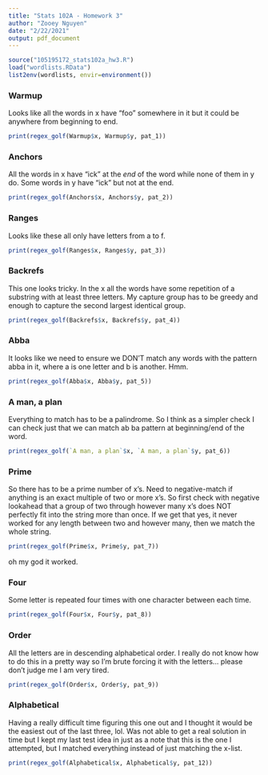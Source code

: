 ```yaml
---
title: "Stats 102A - Homework 3"
author: "Zooey Nguyen"
date: "2/22/2021"
output: pdf_document
---
```


```r
source("105195172_stats102a_hw3.R")
load("wordlists.RData")
list2env(wordlists, envir=environment())
```

### Warmup
Looks like all the words in x have "foo" somewhere in it but it could be anywhere from beginning to end.
```r
print(regex_golf(Warmup$x, Warmup$y, pat_1))
```
\newpage
### Anchors
All the words in x have "ick" at the *end* of the word while none of them in y do. Some words in y have "ick" but not at the end.
```r
print(regex_golf(Anchors$x, Anchors$y, pat_2))
```
\newpage
### Ranges
Looks like these all only have letters from a to f.
```r
print(regex_golf(Ranges$x, Ranges$y, pat_3))
```
\newpage
### Backrefs
This one looks tricky. In the x all the words have some repetition of a substring with at least three letters. My capture group has to be greedy and enough to capture the second largest identical group.
```r
print(regex_golf(Backrefs$x, Backrefs$y, pat_4))
```
\newpage
### Abba
It looks like we need to ensure we DON'T match any words with the pattern abba in it, where a is one letter and b is another. Hmm.
```r
print(regex_golf(Abba$x, Abba$y, pat_5))
```

\newpage
### A man, a plan
Everything to match has to be a palindrome. So I think as a simpler check I can check just that we can match ab ba pattern at beginning/end of the word.
```r
print(regex_golf(`A man, a plan`$x, `A man, a plan`$y, pat_6))
```
\newpage
### Prime
So there has to be a prime number of x's. Need to negative-match if anything is an exact multiple of two or more x's. So first check with negative lookahead that a group of two through however many x's does NOT perfectly fit into the string more than once. If we get that yes, it never worked for any length between two and however many, then we match the whole string.
```r
print(regex_golf(Prime$x, Prime$y, pat_7))
```
oh my god it worked.

\newpage
### Four
Some letter is repeated four times with one character between each time.
```r
print(regex_golf(Four$x, Four$y, pat_8))
```

\newpage
### Order
All the letters are in descending alphabetical order. I really do not know how to do this in a pretty way so I'm brute forcing it with the letters... please don't judge me I am very tired.
```r
print(regex_golf(Order$x, Order$y, pat_9))
```

\newpage
### Alphabetical
Having a really difficult time figuring this one out and I thought it would be the easiest out of the last three, lol. Was not able to get a real solution in time but I kept my last test idea in just as a note that this is the one I attempted, but I matched everything instead of just matching the x-list.
```r
print(regex_golf(Alphabetical$x, Alphabetical$y, pat_12))
```
